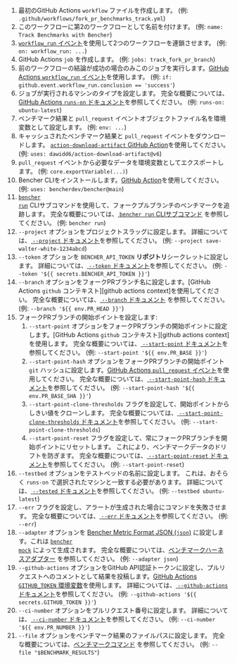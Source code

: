 
<PullRequestsForkTrackCode />

1. 最初のGitHub Actions `workflow` ファイルを作成します。
   (例: `.github/workflows/fork_pr_benchmarks_track.yml`)
2. このワークフローに第2のワークフローとして名前を付けます。
   (例: `name: Track Benchmarks with Bencher`)
3. [ `workflow_run` イベント][github actions workflow_run]を使用して2つのワークフローを連鎖させます。
   (例: `on: workflow_run: ...`)
4. GitHub Actions `job` を作成します。
   (例: `jobs: track_fork_pr_branch`)
5. 前のワークフローの結論が成功の場合のみこのジョブを実行します。[GitHub Actions `workflow_run` イベント][github actions workflow_run]を使用します。
   (例: `if: github.event.workflow_run.conclusion == 'success'`)
6. ジョブが実行されるマシンのタイプを設定します。
   完全な概要については、[GitHub Actions `runs-on` ドキュメント][github actions runs-on]を参照してください。
   (例: `runs-on: ubuntu-latest`)
7. ベンチマーク結果と `pull_request` イベントオブジェクトファイル名を環境変数として設定します。
   (例: `env: ...`)
8. キャッシュされたベンチマーク結果と `pull_request` イベントをダウンロードします。
   [ `action-download-artifact` GitHub Action][action download artifact]を使用してください。
   (例: `uses: dawidd6/action-download-artifact@v6`)
10. `pull_request` イベントから必要なデータを環境変数としてエクスポートします。
    (例: `core.exportVariable(...)`)
11. Bencher CLIをインストールします。[GitHub Action][bencher cli github action]を使用してください。
   (例: `uses: bencherdev/bencher@main`)
12. <code><a href="/ja/docs/explanation/bencher-run/">bencher run</a></code> CLIサブコマンドを使用して、フォークプルブランチのベンチマークを追跡します。
    完全な概要については、[ `bencher run` CLIサブコマンド][bencher run] を参照してください。
    (例: `bencher run`)
13. `--project` オプションをプロジェクトスラッグに設定します。
    詳細については、[ `--project` ドキュメント][project option]を参照してください。
    (例: `--project save-walter-white-1234abcd`)
14. `--token` オプションを `BENCHER_API_TOKEN` **リポジトリ**シークレットに設定します。
    詳細については、[ `--token` ドキュメント][token option]を参照してください。
    (例: `--token '${{ secrets.BENCHER_API_TOKEN }}'`)
15. `--branch` オプションをフォークPRブランチ名に設定します。[GitHub Actions `github` コンテキスト][github actions context]を使用してください。
    完全な概要については、[ `--branch` ドキュメント][branch option] を参照してください。
    (例: `--branch '${{ env.PR_HEAD }}'`)
13. フォークPRブランチの開始ポイントを設定します:
    1. `--start-point` オプションをフォークPRブランチの開始ポイントに設定します。[GitHub Actions `github` コンテキスト][github actions context]を使用します。
    完全な概要については、[ `--start-point` ドキュメント][start point]を参照してください。
    (例: `--start-point '${{ env.PR_BASE }}'`)
    2. `--start-point-hash` オプションをフォークPRブランチの開始ポイント `git` ハッシュに設定します。[GitHub Actions `pull_request` イベント][github action pull_request]を使用してください。
    完全な概要については、[ `--start-point-hash` ドキュメント][start point hash]を参照してください。
    (例: `--start-point-hash '${{ env.PR_BASE_SHA }}'`)
    3. `--start-point-clone-thresholds` フラグを設定して、開始ポイントからしきい値をクローンします。
    完全な概要については、[ `--start-point-clone-thresholds` ドキュメント][start point clone thresholds]を参照してください。
    (例: `--start-point-clone-thresholds`)
    4. `--start-point-reset` フラグを設定して、常にフォークPRブランチを開始ポイントにリセットします。
    これにより、ベンチマークデータのドリフトを防ぎます。
    完全な概要については、[ `--start-point-reset` ドキュメント][start point reset]を参照してください。
    (例: `--start-point-reset`)
14. `--testbed` オプションをテストベッドの名前に設定します。
    これは、おそらく `runs-on` で選択されたマシンと一致する必要があります。
    詳細については、[ `--tested` ドキュメント][testbed option]を参照してください。
    (例: `--testbed ubuntu-latest`)
15. `--err` フラグを設定し、アラートが生成された場合にコマンドを失敗させます。
   完全な概要については、[ `--err` ドキュメント][alert err]を参照してください。
   (例: `--err`)
16. `--adapter` オプションを [Bencher Metric Format JSON (`json`)][bmf] に設定します。これは <code><a href="/ja/docs/reference/bencher-metric-format/#bencher-mock">bencher mock</a></code> によって生成されます。
   完全な概要については、[ベンチマークハーネスアダプター][adapter json] を参照してください。
   (例: `--adapter json`)
17. `--github-actions` オプションをGitHub API認証トークンに設定し、プルリクエストへのコメントとして結果を投稿します。[GitHub Actions `GITHUB_TOKEN` 環境変数][github token]を使用します。
    詳細については、[ `--github-actions` ドキュメント][github actions option]を参照してください。
    (例: `--github-actions '${{ secrets.GITHUB_TOKEN }}'`)
18. `--ci-number` オプションをプルリクエスト番号に設定します。
    詳細については、[ `--ci-number` ドキュメント][ci number option]を参照してください。
    (例: `--ci-number '${{ env.PR_NUMBER }}'`)
19. `--file` オプションをベンチマーク結果のファイルパスに設定します。
    完全な概要については、[ベンチマークコマンド][command argument] を参照してください。
    (例: `--file "$BENCHMARK_RESULTS"`)

[github actions workflow_run]: https://docs.github.com/ja/actions/using-workflows/events-that-trigger-workflows#workflow_run
[github actions runs-on]: https://docs.github.com/ja/actions/using-workflows/workflow-syntax-for-github-actions#jobsjob_idruns-on
[action download artifact]: https://github.com/dawidd6/action-download-artifact
[bencher cli github action]: https://github.com/marketplace/actions/bencher-cli
[github action pull_request]: https://docs.github.com/ja/webhooks/webhook-events-and-payloads#pull_request
[github token]: https://docs.github.com/ja/actions/security-guides/automatic-token-authentication

[bencher run]: /docs/explanation/bencher-run/
[project option]: /docs/explanation/bencher-run/#--project-project
[token option]: /docs/explanation/bencher-run/#--token-token
[branch option]: /docs/explanation/branch-selection/#--branch-branch
[start point]: /docs/explanation/branch-selection/#--start-point-branch
[start point hash]: /docs/explanation/branch-selection/#--start-point-hash-hash
[start point clone thresholds]: /docs/explanation/branch-selection/#--start-point-clone-thresholds
[start point reset]: /docs/explanation/branch-selection/#--start-point-reset
[testbed option]: /docs/explanation/bencher-run/#--testbed-testbed
[alert err]: /docs/explanation/thresholds/#--err
[bmf]: /docs/reference/bencher-metric-format/
[adapter json]: /docs/explanation/adapters/#-json
[github actions option]: /docs/explanation/bencher-run/#--github-actions-github_token
[ci number option]: /docs/explanation/bencher-run/#--ci-id-id
[command argument]: /docs/explanation/bencher-run/#benchmark-command